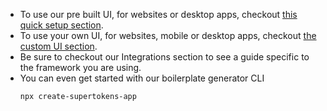 
- To use our pre built UI, for websites or desktop apps, checkout [this quick setup section](./pre-built-ui/setup/frontend).
- To use your own UI, for websites, mobile or desktop apps, checkout [the custom UI section](./custom-ui/init/frontend).
- Be sure to checkout our Integrations section to see a guide specific to the framework you are using.
- You can even get started with our boilerplate generator CLI
    ```bash
    npx create-supertokens-app
    ```